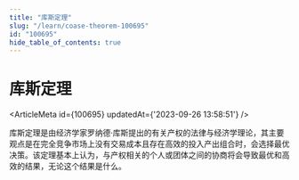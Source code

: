 ```yaml
---
title: "库斯定理"
slug: "/learn/coase-theorem-100695"
id: "100695"
hide_table_of_contents: true
---
```



# 库斯定理

<ArticleMeta id={100695} updatedAt={'2023-09-26 13:58:51'} />
<div className='border-solid border-b border-t-0 my-4 border-[var(--ifm-color-gray-300)]' />

库斯定理是由经济学家罗纳德·库斯提出的有关产权的法律与经济学理论，其主要观点是在完全竞争市场上没有交易成本且存在高效的投入产出组合时，会选择最优决策。该定理基本上认为，与产权相关的个人或团体之间的协商将会导致最优和高效的结果，无论这个结果是什么。
